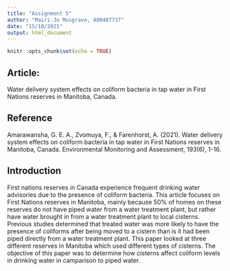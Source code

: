 ```yaml
---
title: "Assignment 5"
author: "Mairi-Jo Musgrave, A00407737"
date: "15/10/2021"
output: html_document
---
```


```r
knitr::opts_chunk$set(echo = TRUE)
```

## Article: 
Water delivery system effects on coliform bacteria in tap water in First Nations reserves in Manitoba, Canada.


## Reference 
Amarawansha, G. E. A., Zvomuya, F., & Farenhorst, A. (2021). Water delivery system effects on       coliform bacteria in tap water in First Nations reserves in Manitoba, Canada. Environmental      Monitoring and Assessment, 193(6), 1-16.


## Introduction
First nations reserves in Canada experience frequent drinking water advisories due to the presence of coliform bacteria. This article focuses on First Nations reserves in Manitoba, mainly because 50% of homes on these reserves do not have piped water from a water treatment plant, but rather have water brought in from a water treatment plant to local cisterns. Previous studies determined that treated water was more likely to have the presence of coliforms after being moved to a cistern than is it had been piped directly from a water treatment plant. This paper looked at three different reserves in Manitoba which used different types of cisterns. The objective of this paper was to determine how cisterns affect coliform levels in drinking water in camparison to piped water.







